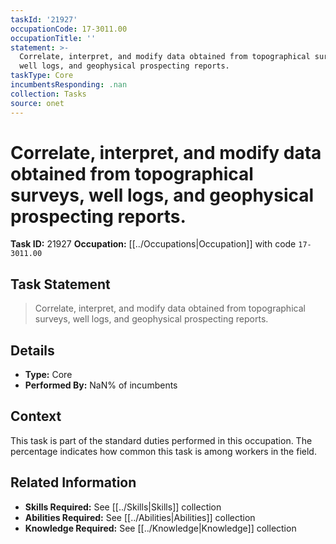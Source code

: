 ```yaml
---
taskId: '21927'
occupationCode: 17-3011.00
occupationTitle: ''
statement: >-
  Correlate, interpret, and modify data obtained from topographical surveys,
  well logs, and geophysical prospecting reports.
taskType: Core
incumbentsResponding: .nan
collection: Tasks
source: onet
---
```

# Correlate, interpret, and modify data obtained from topographical surveys, well logs, and geophysical prospecting reports.

**Task ID:** 21927
**Occupation:** [[../Occupations|Occupation]] with code `17-3011.00`

## Task Statement

> Correlate, interpret, and modify data obtained from topographical surveys, well logs, and geophysical prospecting reports.

## Details

- **Type:** Core
- **Performed By:** NaN% of incumbents

## Context

This task is part of the standard duties performed in this occupation. The percentage indicates how common this task is among workers in the field.

## Related Information

- **Skills Required:** See [[../Skills|Skills]] collection
- **Abilities Required:** See [[../Abilities|Abilities]] collection
- **Knowledge Required:** See [[../Knowledge|Knowledge]] collection
